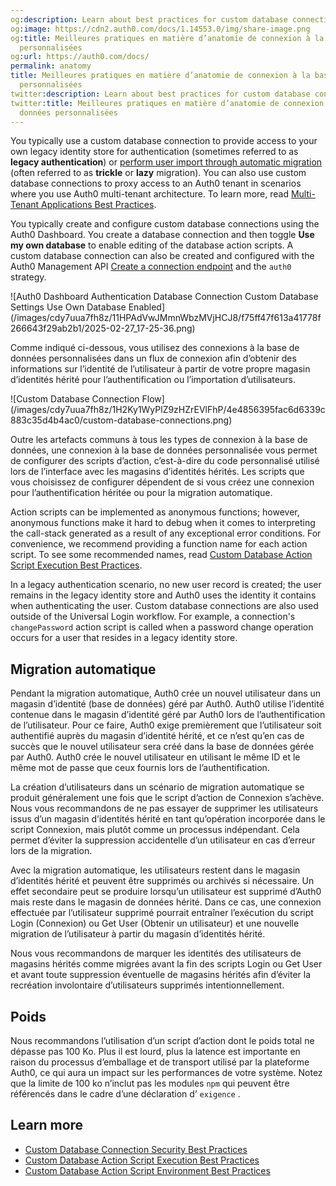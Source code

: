 ```yaml
---
og:description: Learn about best practices for custom database connection anatomy.
og:image: https://cdn2.auth0.com/docs/1.14553.0/img/share-image.png
og:title: Meilleures pratiques en matière d’anatomie de connexion à la base de données
  personnalisées
og:url: https://auth0.com/docs/
permalink: anatomy
title: Meilleures pratiques en matière d’anatomie de connexion à la base de données
  personnalisées
twitter:description: Learn about best practices for custom database connection anatomy.
twitter:title: Meilleures pratiques en matière d’anatomie de connexion à la base de
  données personnalisées
---
```


You typically use a custom database connection to provide access to your own legacy identity store for authentication (sometimes referred to as **legacy authentication**) or [perform user import through automatic migration](/docs/manage-users/user-migration/configure-automatic-migration-from-your-database) (often referred to as **trickle** or **lazy** migration). You can also use custom database connections to proxy access to an Auth0 tenant in scenarios where you use Auth0 multi-tenant architecture. To learn more, read [Multi-Tenant Applications Best Practices](/docs/get-started/auth0-overview/create-tenants/multi-tenant-apps-best-practices).

You typically create and configure custom database connections using the <Tooltip tip="Auth0 Dashboard: Auth0's main product to configure your services." cta="View Glossary" href="/docs/glossary?term=Auth0+Dashboard">Auth0 Dashboard</Tooltip>. You create a database connection and then toggle **Use my own database** to enable editing of the database action scripts. A custom database connection can also be created and configured with the Auth0 <Tooltip tip="Management API: A product to allow customers to perform administrative tasks." cta="View Glossary" href="/docs/glossary?term=Management+API">Management API</Tooltip> [Create a connection endpoint](https://auth0.com/docs/api/management/v2#!/Connections/post_connections) and the `auth0` strategy.

<Frame>![Auth0 Dashboard Authentication Database Connection Custom Database Settings Use Own Database Enabled](/images/cdy7uua7fh8z/11HPAdVwJMmnWbzMVjHCJ8/f75ff47f613a41778f266643f29ab2b1/2025-02-27_17-25-36.png)</Frame>

Comme indiqué ci-dessous, vous utilisez des connexions à la base de données personnalisées dans un flux de connexion afin d’obtenir des informations sur l’identité de l’utilisateur à partir de votre propre magasin d’identités hérité pour l’authentification ou l’importation d’utilisateurs.

<Frame>![Custom Database Connection Flow](/images/cdy7uua7fh8z/1H2Ky1WyPlZ9zHZrEVlFhP/4e4856395fac6d6339c883c35d4b4ac0/custom-database-connections.png)</Frame>

Outre les artefacts communs à tous les types de connexion à la base de données, une connexion à la base de données personnalisée vous permet de configurer des scripts d’action, c’est-à-dire du code personnalisé utilisé lors de l’interface avec les magasins d’identités hérités. Les scripts que vous choisissez de configurer dépendent de si vous créez une connexion pour l’authentification héritée ou pour la migration automatique.

Action scripts can be implemented as anonymous functions; however, anonymous functions make it hard to debug when it comes to interpreting the call-stack generated as a result of any exceptional error conditions. For convenience, we recommend providing a function name for each action script. To see some recommended names, read [Custom Database Action Script Execution Best Practices](/docs/authenticate/database-connections/custom-db/custom-database-connections-scripts/execution).

In a legacy authentication scenario, no new user record is created; the user remains in the legacy identity store and Auth0 uses the identity it contains when authenticating the user. Custom database connections are also used outside of the <Tooltip tip="Universal Login: Your application redirects to Universal Login, hosted on Auth0's Authorization Server, to verify a user's identity." cta="View Glossary" href="/docs/glossary?term=Universal+Login">Universal Login</Tooltip> workflow. For example, a connection's `changePassword` action script is called when a password change operation occurs for a user that resides in a legacy identity store.

## Migration automatique

Pendant la migration automatique, Auth0 crée un nouvel utilisateur dans un magasin d’identité (base de données) géré par Auth0. Auth0 utilise l’identité contenue dans le magasin d’identité géré par Auth0 lors de l’authentification de l’utilisateur. Pour ce faire, Auth0 exige premièrement que l’utilisateur soit authentifié auprès du magasin d’identité hérité, et ce n’est qu’en cas de succès que le nouvel utilisateur sera créé dans la base de données gérée par Auth0. Auth0 crée le nouvel utilisateur en utilisant le même ID et le même mot de passe que ceux fournis lors de l’authentification.

La création d’utilisateurs dans un scénario de migration automatique se produit généralement une fois que le script d’action de Connexion s’achève. Nous vous recommandons de ne pas essayer de supprimer les utilisateurs issus d’un magasin d’identités hérité en tant qu’opération incorporée dans le script Connexion, mais plutôt comme un processus indépendant. Cela permet d’éviter la suppression accidentelle d’un utilisateur en cas d’erreur lors de la migration.

Avec la migration automatique, les utilisateurs restent dans le magasin d’identités hérité et peuvent être supprimés ou archivés si nécessaire. Un effet secondaire peut se produire lorsqu’un utilisateur est supprimé d’Auth0 mais reste dans le magasin de données hérité. Dans ce cas, une connexion effectuée par l’utilisateur supprimé pourrait entraîner l’exécution du script Login (Connexion) ou Get User (Obtenir un utilisateur) et une nouvelle migration de l’utilisateur à partir du magasin d’identités hérité.

Nous vous recommandons de marquer les identités des utilisateurs de magasins hérités comme migrées avant la fin des scripts Login ou Get User et avant toute suppression éventuelle de magasins hérités afin d’éviter la recréation involontaire d’utilisateurs supprimés intentionnellement.

## Poids

Nous recommandons l’utilisation d’un script d’action dont le poids total ne dépasse pas 100 Ko. Plus il est lourd, plus la latence est importante en raison du processus d’emballage et de transport utilisé par la plateforme Auth0, ce qui aura un impact sur les performances de votre système. Notez que la limite de 100 ko n’inclut pas les modules `npm` qui peuvent être référencés dans le cadre d’une déclaration d’ `exigence` .

## Learn more

* [Custom Database Connection Security Best Practices](/docs/authenticate/database-connections/custom-db/custom-database-connections-scripts/connection-security)
* [Custom Database Action Script Execution Best Practices](/docs/authenticate/database-connections/custom-db/custom-database-connections-scripts/execution)
* [Custom Database Action Script Environment Best Practices](/docs/authenticate/database-connections/custom-db/custom-database-connections-scripts/environment)